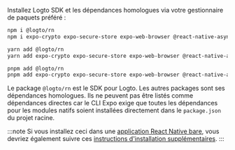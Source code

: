 
Installez Logto SDK et les dépendances homologues via votre gestionnaire de paquets préféré :

<Tabs>

  <TabItem value="npm" label="npm">

```bash
npm i @logto/rn
npm i expo-crypto expo-secure-store expo-web-browser @react-native-async-storage/async-storage
```

  </TabItem>
  <TabItem value="yarn" label="Yarn">

```bash
yarn add @logto/rn
yarn add expo-crypto expo-secure-store expo-web-browser @react-native-async-storage/async-storage
```

  </TabItem>
  <TabItem value="pnpm" label="pnpm">

```bash
pnpm add @logto/rn
pnpm add expo-crypto expo-secure-store expo-web-browser @react-native-async-storage/async-storage
```

  </TabItem>

</Tabs>

Le package `@logto/rn` est le SDK pour Logto. Les autres packages sont ses dépendances homologues. Ils ne peuvent pas être listés comme dépendances directes car le CLI Expo exige que toutes les dépendances pour les modules natifs soient installées directement dans le `package.json` du projet racine.

:::note
Si vous installez ceci dans une [application React Native bare](https://docs.expo.dev/bare/overview), vous devriez également suivre ces [instructions d'installation supplémentaires](https://docs.expo.dev/bare/installing-expo-modules/).
:::
